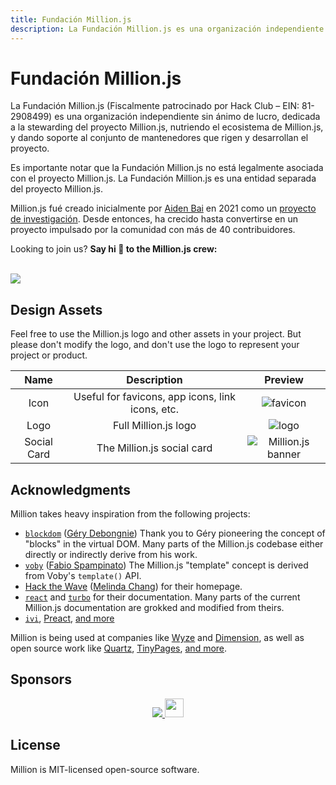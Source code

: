 ```yaml
---
title: Fundación Million.js
description: La Fundación Million.js es una organización independiente sin ánimo de lucro, dedicada a la stewarding del proyecto Million.js, nutriendo el ecosistema de Million.js, y dando soporte al conjunto de mantenedores que rigen y desarrollan el proyecto.
---
```



# Fundación Million.js

La Fundación Million.js (Fiscalmente patrocinado por Hack Club – EIN: 81-2908499) es una organización independiente sin ánimo de lucro, dedicada a la stewarding del proyecto Million.js, nutriendo el ecosistema de Million.js, y dando soporte al conjunto de mantenedores que rigen y desarrollan el proyecto.

Es importante notar que la Fundación Million.js no está legalmente asociada con el proyecto Million.js. La Fundación Million.js es una entidad separada del proyecto Million.js.

Million.js fué creado inicialmente por [Aiden Bai](https://aiden.mov) en 2021 como un [proyecto de investigación](https://dl.acm.org/doi/10.1145/3555776.3577683). Desde entonces, ha crecido hasta convertirse en un proyecto impulsado por la comunidad con más de 40 contribuidores.

Looking to join us? **Say hi 👋 to the Million.js crew:**

<br />

<a href="https://github.com/aidenybai/million/graphs/contributors">
  <img src="https://contrib.rocks/image?repo=aidenybai/million" />
</a>

## Design Assets

Feel free to use the Million.js logo and other assets in your project. But please
don't modify the logo, and don't use the logo to represent your project or
product.

|    Name     |                   Description                    |                                       Preview                                       |
| :---------: | :----------------------------------------------: | :---------------------------------------------------------------------------------: |
|    Icon     | Useful for favicons, app icons, link icons, etc. | <Image className="m-5" alt="favicon" src="/favicon.svg" width={150} height={150} /> |
|    Logo     |               Full Million.js logo               | <Image className="m-5" alt="logo" src="/text-logo.svg" width={300} height={100} />  |
| Social Card |            The Million.js social card            |                          ![Million.js banner](/banner.png)                          |

## Acknowledgments

Million takes heavy inspiration from the following projects:

- [`blockdom`](https://github.com/ged-odoo/blockdom) ([Géry Debongnie](https://github.com/ged-odoo))
  Thank you to Géry pioneering the concept of "blocks" in the virtual DOM. Many parts of the Million.js codebase either directly or indirectly derive from his work.
- [`voby`](https://github.com/vobyjs/voby) ([Fabio Spampinato](https://github.com/fabiospampinato))
  The Million.js "template" concept is derived from Voby's `template()` API.
- [Hack the Wave](https://hackthewave.com) ([Melinda Chang](https://github.com/melindachang)) for their homepage.
- [`react`](https://react.dev) and [`turbo`](https://turbo.build) for their documentation. Many parts of the current Million.js documentation are grokked and modified from theirs.
- [`ivi`](https://github.com/localvoid/ivi), [Preact](https://github.com/preactjs/preact), [and more](https://krausest.github.io/js-framework-benchmark/2021/table_chrome_96.0.4664.45.html)

Million is being used at companies like [Wyze](https://wyze.com) and [Dimension](https://dimension.dev), as well as open source work like [Quartz](https://github.com/jackyzha0/quartz), [TinyPages](https://github.com/Borrus-sudo/tinypages), [and more](https://github.com/aidenybai/million/network/dependents).

## Sponsors

<p align="center">
  <a href="https://github.com/sponsors/aidenybai">
    <img src="https://raw.githubusercontent.com/aidenybai/aidenybai/master/sponsors.svg" />
  </a>
  <a href="https://vercel.com?utm_source=millionjs&utm_campaign=oss">
    <img
      height="30"
      src="https://raw.githubusercontent.com/abumalick/powered-by-vercel/master/powered-by-vercel.svg"
    />
  </a>
</p>

## License

Million is MIT-licensed open-source software.
